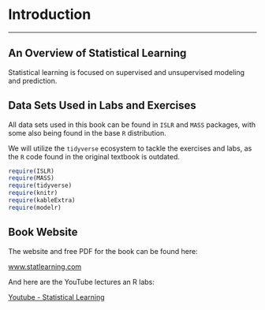 # Introduction {#intro}

-----

## An Overview of Statistical Learning
  
  Statistical learning is focused on supervised and unsupervised modeling and prediction.

## Data Sets Used in Labs and Exercises

All data sets used in this book can be found in `ISLR` and `MASS` packages, with some also being found in the base `R` distribution.

We will utilize the `tidyverse` ecosystem to tackle the exercises and labs, as the `R` code found in the original textbook is outdated. 

```r
require(ISLR)
require(MASS)
require(tidyverse)
require(knitr)
require(kableExtra)
require(modelr)
```

## Book Website

The website and free PDF for the book can be found here:

[www.statlearning.com](http://www-bcf.usc.edu/~gareth/ISL/)

And here are the YouTube lectures an R labs:

[Youtube - Statistical Learning](https://www.youtube.com/channel/UC4OWDcPB1peiBXDfCSZ3h-w)
